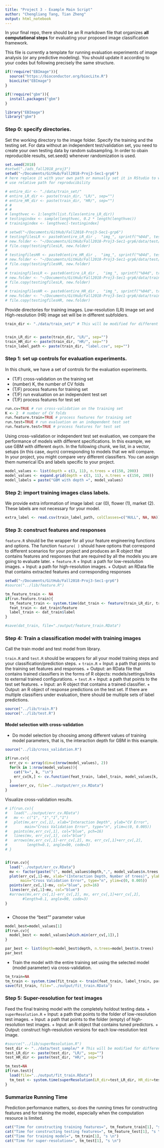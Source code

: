 ```yaml
---
title: "Project 3 - Example Main Script"
author: "Chengliang Tang, Tian Zheng"
output: html_notebook
---
```


In your final repo, there should be an R markdown file that organizes **all computational steps** for evaluating your proposed image classification framework. 

This file is currently a template for running evaluation experiments of image analysis (or any predictive modeling). You should update it according to your codes but following precisely the same structure. 

```r
if(!require("EBImage")){
  source("https://bioconductor.org/biocLite.R")
  biocLite("EBImage")
}

if(!require("gbm")){
  install.packages("gbm")
}

library("EBImage")
library("gbm")
```


### Step 0: specify directories.

Set the working directory to the image folder. Specify the training and the testing set. For data without an independent test/validation set, you need to create your own testing data by random subsampling. In order to obain reproducible results, set.seed() whenever randomization is used. 

```r
set.seed(2018)
#setwd("./ads_fall2018_proj3") 
setwd("~/Documents/GitHub/Fall2018-Proj3-Sec1-grp6")
# here replace it with your own path or manually set it in RStudio to where this rmd file is located. 
# use relative path for reproducibility

# entire_dir <- "./data/train_set/"
# entire_LR_dir <- paste(train_dir, "LR/", sep="")
# entire_HR_dir <- paste(train_dir, "HR/", sep="")
# # 
# # 
# lengthvec <- 1:length(list.files(entire_LR_dir))
# testingindex <- sample(lengthvec, 0.2 * length(lengthvec))
# trainingindex <- lengthvec[-testingindex]
```


```r
# setwd("~/Documents/GitHub/Fall2018-Proj3-Sec1-grp6")
# testingfilesLR <- paste0(entire_LR_dir ,  "img_", sprintf("%04d", testingindex), ".jpg")
# new.folder <- "~/Documents/GitHub/Fall2018-Proj3-Sec1-grp6/data/test/LR"
# file.copy(testingfilesLR, new.folder)
# 
# testingfilesHR <- paste0(entire_HR_dir ,  "img_", sprintf("%04d", testingindex), ".jpg")
# new.folder <- "~/Documents/GitHub/Fall2018-Proj3-Sec1-grp6/data/test/HR"
# file.copy(testingfilesHR, new.folder)
# 
# trainingfilesLR <- paste0(entire_LR_dir ,  "img_", sprintf("%04d", trainingindex), ".jpg")
# new.folder <- "~/Documents/GitHub/Fall2018-Proj3-Sec1-grp6/data/train/LR"
# file.copy(testingfilesLR, new.folder)
# 
# trainingfilesHR <- paste0(entire_HR_dir ,  "img_", sprintf("%04d", trainingindex), ".jpg")
# new.folder <- "~/Documents/GitHub/Fall2018-Proj3-Sec1-grp6/data/train/HR"
# file.copy(testingfilesHR, new.folder)
```

Provide directories for training images. Low-resolution (LR) image set and High-resolution (HR) image set will be in different subfolders. 
```r
train_dir <- "./data/train_set/" # This will be modified for different data sets.


train_LR_dir <- paste(train_dir, "LR/", sep="")
train_HR_dir <- paste(train_dir, "HR/", sep="")
train_label_path <- paste(train_dir, "label.csv", sep="") 

```

### Step 1: set up controls for evaluation experiments.

In this chunk, we have a set of controls for the evaluation experiments. 

+ (T/F) cross-validation on the training set
+ (number) K, the number of CV folds
+ (T/F) process features for training set
+ (T/F) run evaluation on an independent test set
+ (T/F) process features for test set

```r
run.cv=TRUE # run cross-validation on the training set
K <- 2  # number of CV folds
run.feature.train=TRUE # process features for training set
run.test=TRUE # run evaluation on an independent test set
run.feature.test=TRUE # process features for test set
```

Using cross-validation or independent test set evaluation, we compare the performance of models with different specifications. In this example, we use GBM with different `depth`. In the following chunk, we list, in a vector, setups (in this case, `depth`) corresponding to models that we will compare. In your project, you might compare very different classifiers. You can assign them numerical IDs and labels specific to your project. 

```r
model_values <- list(depth = c(3, 11), n.trees = c(150, 200))
model_values <- expand.grid(depth = c(3, 11), n.trees = c(150, 200))
model_labels = paste("GBM with depth =", model_values)
```

### Step 2: import training images class labels.

We provide extra information of image label: car (0), flower (1), market (2). These labels are not necessary for your model.

```r
extra_label <- read.csv(train_label_path, colClasses=c("NULL", NA, NA))
```

### Step 3: construct features and responses

`feature.R` should be the wrapper for all your feature engineering functions and options. The function `feature( )` should have options that correspond to different scenarios for your project and produces an R object that contains features and responses that are required by all the models you are going to evaluate later. 
+ `feature.R`
  + Input: a path for low-resolution images.
  + Input: a path for high-resolution images.
  + Output: an RData file that contains extracted features and corresponding responses

```r
setwd("~/Documents/GitHub/Fall2018-Proj3-Sec1-grp6")
#source("../lib/feature.R")

tm_feature_train <- NA
if(run.feature.train){
  tm_feature_train <- system.time(dat_train <- feature(train_LR_dir, train_HR_dir))
  feat_train <- dat_train$feature
  label_train <- dat_train$label
}

#save(dat_train, file="./output/feature_train.RData")
```


### Step 4: Train a classification model with training images
Call the train model and test model from library. 

`train.R` and `test.R` should be wrappers for all your model training steps and your classification/prediction steps. 
+ `train.R`
  + Input: a path that points to the training set features and responses.
  + Output: an RData file that contains trained classifiers in the forms of R objects: models/settings/links to external trained configurations.
+ `test.R`
  + Input: a path that points to the test set features.
  + Input: an R object that contains a trained classifier.
  + Output: an R object of response predictions on the test set. If there are multiple classifiers under evaluation, there should be multiple sets of label predictions. 
```r
source("../lib/train.R")
source("../lib/test.R")
```

#### Model selection with cross-validation
* Do model selection by choosing among different values of training model parameters, that is, the interaction depth for GBM in this example. 
```r
source("../lib/cross_validation.R")

if(run.cv){
  err_cv <- array(dim=c(nrow(model_values), 2))
  for(k in 1:nrow(model_values)){
    cat("k=", k, "\n")
    err_cv[k,] <- cv.function(feat_train, label_train, model_values[k, ], K)
  }
  save(err_cv, file="../output/err_cv.RData")
}


```

Visualize cross-validation results. 
```r
# if(run.cv){
#   load("../output/err_cv.RData")
#   mv <- c("1", "1","1","1")
#   plot(mv,err_cv[,1], xlab="Interaction Depth", ylab="CV Error",
#        main="Cross Validation Error", type="n", ylim=c(0, 0.005))
#   points(mv,err_cv[,1], col="blue", pch=16)
#   lines(mv, err_cv[,1], col="blue")
#   arrows(mv,err_cv[,1]-err_cv[,2], mv, err_cv[,1]+err_cv[,2], 
#         length=0.1, angle=90, code=3)
# }


if(run.cv){
  load("../output/err_cv.RData")
  mv <- factor(paste("(", model_values$depth,",", model_values$n.trees, ")"))
  plot(err_cv[,1]~mv, xlab="(Interaction Depth, Number of trees)", ylab="CV Error",
       main="Cross Validation Error", type="n", ylim=c(0, 0.005))
  points(err_cv[,1]~mv, col="blue", pch=16)
  lines(err_cv[,1]~mv, col="blue")
  #arrows(mv,err_cv[,1]-err_cv[,2], mv, err_cv[,1]+err_cv[,2], 
        #length=0.1, angle=90, code=3)
}



```


* Choose the "best"" parameter value
```r
model_best=model_values[1]
if(run.cv){
  model_best <- model_values[which.min(err_cv[,1]),]
}

par_best <- list(depth=model_best$depth, n.trees=model_best$n.trees)
par_best
```

* Train the model with the entire training set using the selected model (model parameter) via cross-validation.
```r
tm_train=NA
tm_train <- system.time(fit_train <- train(feat_train, label_train, par_best))
save(fit_train, file="../output/fit_train.RData")
```

### Step 5: Super-resolution for test images
Feed the final training model with the completely holdout testing data. 
+ `superResolution.R`
  + Input: a path that points to the folder of low-resolution test images.
  + Input: a path that points to the folder (empty) of high-resolution test images.
  + Input: an R object that contains tuned predictors.
  + Output: construct high-resolution versions for each low-resolution test image.
```r
#source("../lib/superResolution.R")
test_dir <- "../data/test_sample/" # This will be modified for different data sets.
test_LR_dir <- paste(test_dir, "LR/", sep="")
test_HR_dir <- paste(test_dir, "HR/", sep="")

tm_test=NA
if(run.test){
  load(file="../output/fit_train.RData")
  tm_test <- system.time(superResolution(LR_dir=test_LR_dir, HR_dir=test_HR_dir, modelList=fit_train))
}
```

### Summarize Running Time
Prediction performance matters, so does the running times for constructing features and for training the model, especially when the computation resource is limited. 
```r
cat("Time for constructing training features=", tm_feature_train[1], "s \n")
cat("Time for constructing testing features=", tm_feature_test[1], "s \n")
cat("Time for training model=", tm_train[1], "s \n")
cat("Time for super-resolution=", tm_test[1], "s \n")
```

